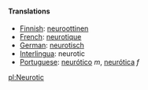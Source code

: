 ====Translations====
*[[Finnish]]: [[neuroottinen]]
*[[French]]: [[neurotique]]
*[[German]]: [[neurotisch]]
*[[Interlingua]]: neurotic
*[[Portuguese]]: [[neurótico]] ''m'', [[neurótica]] ''f''

[[pl:Neurotic]]
